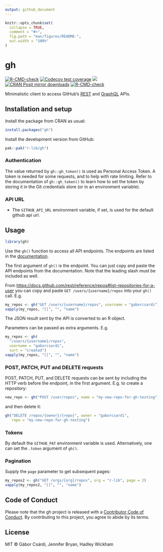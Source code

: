 ```yaml
---
output: github_document
---
```


<!-- README.md is generated from README.Rmd. Please edit that file -->

```r
knitr::opts_chunk$set(
  collapse = TRUE,
  comment = "#>",
  fig.path = "man/figures/README-",
  out.width = "100%"
)
```

# gh

<!-- badges: start -->
[![R-CMD-check](https://github.com/r-lib/gh/workflows/R-CMD-check/badge.svg)](https://github.com/r-lib/gh/actions)
[![Codecov test coverage](https://codecov.io/gh/r-lib/gh/branch/main/graph/badge.svg)](https://app.codecov.io/gh/r-lib/gh?branch=main)
[![](https://www.r-pkg.org/badges/version/gh)](https://www.r-pkg.org/pkg/gh)
[![CRAN Posit mirror downloads](https://cranlogs.r-pkg.org/badges/gh)](https://www.r-pkg.org/pkg/gh)
[![R-CMD-check](https://github.com/r-lib/gh/actions/workflows/R-CMD-check.yaml/badge.svg)](https://github.com/r-lib/gh/actions/workflows/R-CMD-check.yaml)
<!-- badges: end -->

Minimalistic client to access GitHub's
[REST](https://docs.github.com/rest) and [GraphQL](https://docs.github.com/graphql) APIs.

## Installation and setup

Install the package from CRAN as usual:

```r
install.packages("gh")
```

Install the development version from GitHub:

```r
pak::pak("r-lib/gh")
```

### Authentication

The value returned by `gh::gh_token()` is used as Personal Access Token.
A token is needed for some requests, and to help with rate limiting.
Refer to the documentation of `gh::gh_token()` to learn how to set the token by storing it in the Git credentials store (or in an environment variable).

### API URL

* The `GITHUB_API_URL` environment variable, if set, is used for the default github api url.

## Usage

```r
library(gh)
```

Use the `gh()` function to access all API endpoints. The endpoints are
listed in the [documentation](https://docs.github.com/rest).

The first argument of `gh()` is the endpoint. You can just copy and paste the 
API endpoints from the documentation. Note that the leading slash
must be included as well. 

From <https://docs.github.com/rest/reference/repos#list-repositories-for-a-user> you can copy and paste `GET /users/{username}/repos` into your `gh()`
call. E.g.

```r
my_repos <- gh("GET /users/{username}/repos", username = "gaborcsardi")
vapply(my_repos, "[[", "", "name")
```

The JSON result sent by the API is converted to an R object.

Parameters can be passed as extra arguments. E.g.

```r
my_repos <- gh(
  "/users/{username}/repos",
  username = "gaborcsardi",
  sort = "created")
vapply(my_repos, "[[", "", "name")
```

### POST, PATCH, PUT and DELETE requests

POST, PATCH, PUT, and DELETE requests can be sent by including the
HTTP verb before the endpoint, in the first argument. E.g. to
create a repository:

```r
new_repo <- gh("POST /user/repos", name = "my-new-repo-for-gh-testing")
```

and then delete it:

```r
gh("DELETE /repos/{owner}/{repo}", owner = "gaborcsardi",
   repo = "my-new-repo-for-gh-testing")
```

### Tokens

By default the `GITHUB_PAT` environment variable is used. Alternatively, 
one can set the `.token` argument of `gh()`.

### Pagination

Supply the `page` parameter to get subsequent pages:

```r
my_repos2 <- gh("GET /orgs/{org}/repos", org = "r-lib", page = 2)
vapply(my_repos2, "[[", "", "name")
```

## Code of Conduct

Please note that the gh project is released with a
[Contributor Code of Conduct](https://gh.r-lib.org/CODE_OF_CONDUCT.html).
By contributing to this project, you agree to abide by its terms.

## License

MIT © Gábor Csárdi, Jennifer Bryan, Hadley Wickham
